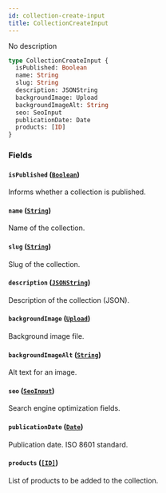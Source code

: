 ```yaml
---
id: collection-create-input
title: CollectionCreateInput
---
```


No description

```graphql
type CollectionCreateInput {
  isPublished: Boolean
  name: String
  slug: String
  description: JSONString
  backgroundImage: Upload
  backgroundImageAlt: String
  seo: SeoInput
  publicationDate: Date
  products: [ID]
}
```

### Fields

#### `isPublished` ([`Boolean`](/developer/api-reference/scalars/boolean.mdx))

Informs whether a collection is published.

#### `name` ([`String`](/developer/api-reference/scalars/string.mdx))

Name of the collection.

#### `slug` ([`String`](/developer/api-reference/scalars/string.mdx))

Slug of the collection.

#### `description` ([`JSONString`](/developer/api-reference/scalars/json-string.mdx))

Description of the collection (JSON).

#### `backgroundImage` ([`Upload`](/developer/api-reference/scalars/upload.mdx))

Background image file.

#### `backgroundImageAlt` ([`String`](/developer/api-reference/scalars/string.mdx))

Alt text for an image.

#### `seo` ([`SeoInput`](/developer/api-reference/inputs/seo-input.mdx))

Search engine optimization fields.

#### `publicationDate` ([`Date`](/developer/api-reference/scalars/date.mdx))

Publication date. ISO 8601 standard.

#### `products` ([`[ID]`](/developer/api-reference/scalars/id.mdx))

List of products to be added to the collection.
